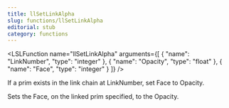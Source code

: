 ```yaml
---
title: llSetLinkAlpha
slug: functions/llSetLinkAlpha
editorial: stub
category: functions
---
```


<LSLFunction
	name="llSetLinkAlpha"
	arguments={[
	{
		"name": "LinkNumber",
		"type": "integer"
	},
	{
		"name": "Opacity",
		"type": "float"
	},
	{
		"name": "Face",
		"type": "integer"
	}
]}
/>

If a prim exists in the link chain at LinkNumber, set Face to Opacity.

Sets the Face, on the linked prim specified, to the Opacity.
